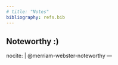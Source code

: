 ```yaml
---
# title: "Notes"
bibliography: refs.bib
---
```


Noteworthy :)
---
nocite: |
  @merriam-webster-noteworthy
---